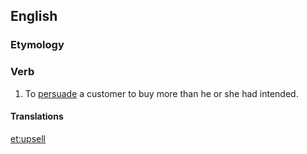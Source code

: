 {{wikipedia}}
==English==

===Etymology===
{{prefix|up|sell}}

===Verb===
{{en-verb|upsells|upselling|upsold|upsold}}

# To [[persuade]] a customer to buy more than he or she had intended.

====Translations====
{{trans-top|to persuade a customer to buy more than he or she had intended}}
{{trans-mid}}
{{trans-bottom}}

[[et:upsell]]